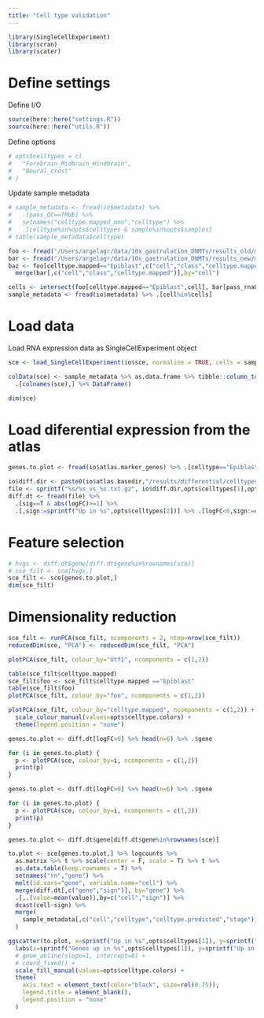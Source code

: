 ```yaml
---
title: "Cell type validation"
---
```

  
```r
library(SingleCellExperiment)
library(scran)
library(scater)
```

# Define settings

Define I/O
```r
source(here::here("settings.R"))
source(here::here("utils.R"))
```

Define options
```r
# opts$celltypes = c(
#   "Forebrain_Midbrain_Hindbrain",
#   "Neural_crest"
# )
```

Update sample metadata
```r
# sample_metadata <- fread(io$metadata) %>%
#   .[pass_QC==TRUE] %>%
#   setnames("celltype.mapped_mnn","celltype") %>%
#   .[celltype%in%opts$celltypes & sample%in%opts$samples]
# table(sample_metadata$celltype)
```

```r
foo <- fread("/Users/argelagr/data/10x_gastrulation_DNMTs/results_old/mapping/sample_metadata_after_mapping.txt.gz")
bar <- fread("/Users/argelagr/data/10x_gastrulation_DNMTs/results_new/mapping/sample_metadata_after_mapping.txt.gz")
baz <- foo[celltype.mapped=="Epiblast",c("cell","class","celltype.mapped")] %>%
  merge(bar[,c("cell","class","celltype.mapped")],by="cell")

cells <- intersect(foo[celltype.mapped=="Epiblast",cell], bar[pass_rnaQC==T,cell])
sample_metadata <- fread(io$metadata) %>% .[cell%in%cells]
```

# Load data

Load RNA expression data as SingleCellExperiment object
```r
sce <- load_SingleCellExperiment(io$sce, normalise = TRUE, cells = sample_metadata$cell)

colData(sce) <- sample_metadata %>% as.data.frame %>% tibble::column_to_rownames("cell") %>%
  .[colnames(sce),] %>% DataFrame()

dim(sce)
```

# Load diferential expression from the atlas

```r
genes.to.plot <- fread(io$atlas.marker_genes) %>% .[celltype=="Epiblast",gene]
```

```r
io$diff.dir <- paste0(io$atlas.basedir,"/results/differential/celltypes/all_stages")
file <- sprintf("%s/%s_vs_%s.txt.gz", io$diff.dir,opts$celltypes[1],opts$celltypes[2])
diff.dt <- fread(file) %>% 
  .[sig==T & abs(logFC)>=1] %>%
  .[,sign:=sprintf("Up in %s",opts$celltypes[2])] %>% .[logFC<0,sign:=c(sprintf("Up in %s",opts$celltypes[1]))] 
```

# Feature selection

```r
# hvgs <- diff.dt$gene[diff.dt$gene%in%rownames(sce)]
# sce_filt <- sce[hvgs,]
sce_filt <- sce[genes.to.plot,]
dim(sce_filt)
```

# Dimensionality reduction

```r
sce_filt <- runPCA(sce_filt, ncomponents = 2, ntop=nrow(sce_filt))
reducedDim(sce, "PCA") <- reducedDim(sce_filt, "PCA") 
```

```r
plotPCA(sce_filt, colour_by="Utf1", ncomponents = c(1,2))
```

```r
table(sce_filt$celltype.mapped)
sce_filt$foo <- sce_filt$celltype.mapped =="Epiblast"
table(sce_filt$foo)
plotPCA(sce_filt, colour_by="foo", ncomponents = c(1,2))
```

```r
plotPCA(sce_filt, colour_by="celltype.mapped", ncomponents = c(1,2)) +
  scale_colour_manual(values=opts$celltype.colors) +
  theme(legend.position = "none")
```

```r
genes.to.plot <- diff.dt[logFC<0] %>% head(n=6) %>% .$gene

for (i in genes.to.plot) {
  p <- plotPCA(sce, colour_by=i, ncomponents = c(1,2))
  print(p)
}
```

```r
genes.to.plot <- diff.dt[logFC>0] %>% head(n=6) %>% .$gene

for (i in genes.to.plot) {
  p <- plotPCA(sce, colour_by=i, ncomponents = c(1,2))
  print(p)
}
```

```r
genes.to.plot <- diff.dt$gene[diff.dt$gene%in%rownames(sce)] 

to.plot <- sce[genes.to.plot,] %>% logcounts %>%
  as.matrix %>% t %>% scale(center = F, scale = T) %>% t %>%
  as.data.table(keep.rownames = T) %>%
  setnames("rn","gene") %>%
  melt(id.vars="gene", variable.name="cell") %>% 
  merge(diff.dt[,c("gene","sign")], by="gene") %>%
  .[,.(value=mean(value)),by=c("cell","sign")] %>%
  dcast(cell~sign) %>%
  merge(
    sample_metadata[,c("cell","celltype","celltype.predicted","stage")]
  )
```

```r
ggscatter(to.plot, x=sprintf("Up in %s",opts$celltypes[1]), y=sprintf("Up in %s",opts$celltypes[2]), fill="celltype", size=2, shape=21, stroke=0.15)   +
  labs(x=sprintf("Genes up in %s",opts$celltypes[1]), y=sprintf("Up in %s",opts$celltypes[2])) +
  # geom_abline(slope=1, intercept=0) +
  # coord_fixed() +
  scale_fill_manual(values=opts$celltype.colors) +
  theme(
    axis.text = element_text(color="black", size=rel(0.75)),
    legend.title = element_blank(),
    legend.position = "none"
  )
```


